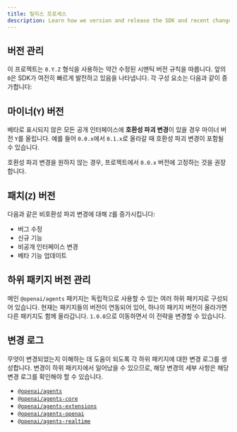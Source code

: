 ```yaml
---
title: 릴리스 프로세스
description: Learn how we version and release the SDK and recent changes.
---
```


## 버전 관리

이 프로젝트는 `0.Y.Z` 형식을 사용하는 약간 수정된 시맨틱 버전 규칙을 따릅니다. 앞의 `0`은 SDK가 여전히 빠르게 발전하고 있음을 나타냅니다. 각 구성 요소는 다음과 같이 증가합니다:

## 마이너(`Y`) 버전

베타로 표시되지 않은 모든 공개 인터페이스에 **호환성 파괴 변경**이 있을 경우 마이너 버전 `Y`를 올립니다. 예를 들어 `0.0.x`에서 `0.1.x`로 올라갈 때 호환성 파괴 변경이 포함될 수 있습니다.

호환성 파괴 변경을 원하지 않는 경우, 프로젝트에서 `0.0.x` 버전에 고정하는 것을 권장합니다.

## 패치(`Z`) 버전

다음과 같은 비호환성 파괴 변경에 대해 `Z`를 증가시킵니다:

- 버그 수정
- 신규 기능
- 비공개 인터페이스 변경
- 베타 기능 업데이트

## 하위 패키지 버전 관리

메인 `@openai/agents` 패키지는 독립적으로 사용할 수 있는 여러 하위 패키지로 구성되어 있습니다. 현재는 패키지들의 버전이 연동되어 있어, 하나의 패키지 버전이 올라가면 다른 패키지도 함께 올라갑니다. `1.0.0`으로 이동하면서 이 전략을 변경할 수 있습니다.

## 변경 로그

무엇이 변경되었는지 이해하는 데 도움이 되도록 각 하위 패키지에 대한 변경 로그를 생성합니다. 변경이 하위 패키지에서 일어났을 수 있으므로, 해당 변경의 세부 사항은 해당 변경 로그를 확인해야 할 수 있습니다.

- [`@openai/agents`](https://github.com/openai/openai-agents-js/blob/main/packages/agents/CHANGELOG.md)
- [`@openai/agents-core`](https://github.com/openai/openai-agents-js/blob/main/packages/agents-core/CHANGELOG.md)
- [`@openai/agents-extensions`](https://github.com/openai/openai-agents-js/blob/main/packages/agents-extensions/CHANGELOG.md)
- [`@openai/agents-openai`](https://github.com/openai/openai-agents-js/blob/main/packages/agents-openai/CHANGELOG.md)
- [`@openai/agents-realtime`](https://github.com/openai/openai-agents-js/blob/main/packages/agents-realtime/CHANGELOG.md)
